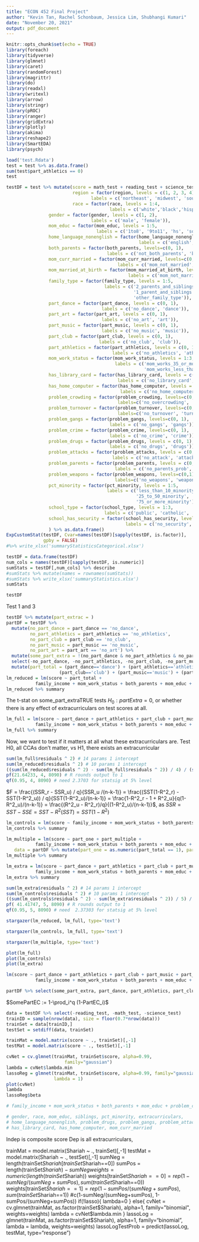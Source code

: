 ```yaml
---
title: "ECON 452 Final Project"
author: "Kevin Tan, Rachel Schonbaum, Jessica Lim, Shubhangi Kumari"
date: "November 20, 2021"
output: pdf_document
---
```


```r
knitr::opts_chunk$set(echo = TRUE)
library(foreach)
library(tidyverse)
library(glmnet)
library(caret)
library(randomForest)
library(magrittr)
library(do)
library(readxl)
library(writexl)
library(arrow)
library(stringr)
library(pROC)
library(ranger)
library(gridExtra)
library(plotly)
library(akima)
library(reshape2)
library(SmartEDA)
library(psych)
```


```r
load('test.Rdata')
test = test %>% as.data.frame()
sum(test$part_athletics == 0)
test
```

```r
testDF = test %>% mutate(score = math_test + reading_test + science_test,
                         region = factor(region, levels = c(1, 2, 3, 4), 
                                labels = c('northeast', 'midwest', 'south', 'west')), 
                         race = factor(race, levels = 1:4,
                                       labels = c('white','black','hispanic', 'other')),
                gender = factor(gender, levels = c(1, 2), 
                                labels = c('male', 'female')),
                mom_educ = factor(mom_educ, levels = 1:5, 
                                  labels = c('1to8', '9to11', 'hs', 'some_college', 'college_grad')),
                home_language_nonenglish = factor(home_language_nonenglish, levels=c(0, 1),
                                                  labels = c('english', 'nonenglish')),
                both_parents = factor(both_parents, levels=c(0, 1),
                                      labels = c('not_both_parents', 'both_parents')),
                mom_curr_married = factor(mom_curr_married, levels=c(0, 1),
                                          labels = c('mom_not_married', 'mom_married')),
                mom_married_at_birth = factor(mom_married_at_birth, levels = c(0, 1),
                                              labels = c('mom_not_married_at_birth', 'mom_married_at_birth')),
                family_type = factor(family_type, levels = 1:5,
                                     labels = c('2_parents_and_siblings', '2_parents_no_siblings', 
                                                '1_parent_and_siblings', '1_parent_no_siblings',
                                                'other_family_type')),
                part_dance = factor(part_dance, levels = c(0, 1),
                                    labels = c('no_dance', 'dance')),
                part_art = factor(part_art, levels = c(0, 1),
                                    labels = c('no_art', 'art')),
                part_music = factor(part_music, levels = c(0, 1),
                                    labels = c('no_music', 'music')),
                part_club = factor(part_club, levels = c(0, 1),
                                   labels = c('no_club', 'club')),
                part_athletics = factor(part_athletics, levels = c(0, 1),
                                        labels = c('no_athletics', 'athletics')),
                mom_work_status = factor(mom_work_status, levels = 1:3,
                                         labels = c('mom_works_35_or_more', 
                                                    'mom_works_less_than_35', 'mom_no_work')),
                has_library_card = factor(has_library_card, levels = c(0, 1),
                                          labels = c('no_library_card', 'library_card')),
                has_home_computer = factor(has_home_computer, levels = c(0, 1),
                                           labels = c('no_home_computer', 'home_computer')),
                problem_crowding = factor(problem_crowding, levels=c(0,1),
                                          labels=c('no_overcrowding', 'overcrowding')),
                problem_turnover = factor(problem_turnover, levels=c(0,1),
                                          labels=c('no_turnover', 'turnover')),
                problem_gangs = factor(problem_gangs, levels=c(0, 1),
                                       labels = c('no_gangs', 'gangs')),
                problem_crime = factor(problem_crime, levels=c(0, 1),
                                       labels = c('no_crime', 'crime')),
                problem_drugs = factor(problem_drugs, levels = c(0, 1),
                                       labels = c('no_drugs', 'drugs')),
                problem_attacks = factor(problem_attacks, levels = c(0, 1),
                                        labels = c('no_attack', 'attack')),
                problem_parents = factor(problem_parents, levels = c(0, 1),
                                         labels = c('no_parents_prob', 'parents_prob')),
                problem_weapons = factor(problem_weapons, levels=c(0,1),
                                         labels=c('no_weapons', 'weapons')),
                pct_minority = factor(pct_minority, levels = 1:5,
                                      labels = c('less_than_10_minority', '10_to_25_minority',
                                                 '25_to_50_minority', '50_to_75_minority',
                                                 '75_or_more_minority')),
                school_type = factor(school_type, levels = 1:3,
                                     labels = c('public', 'catholic', 'other_private')),
                school_has_security = factor(school_has_security, levels = c(0, 1),
                                             labels = c('no_security', 'security'))
                ) %>% as.data.frame()
ExpCustomStat(testDF, Cvar=names(testDF)[sapply(testDF, is.factor)], 
              gpby = FALSE)
#%>% write_xlsx('summaryStatisticsCategorical.xlsx')
```

```r
testDF = data.frame(testDF)
num_cols = names(testDF)[sapply(testDF, is.numeric)]
sumStats = testDF[,num_cols] %>% describe
#sumStats %>% mutate(names = rownames(sumStats))
#sumStats %>% write_xlsx('summaryStatistics.xlsx')
sumStats

```


```r
testDF
```




Test 1 and 3

```r
testDF %>% mutate(part_extrac = )
partDF = testDF %>% 
  mutate(no_part_dance = part_dance == 'no_dance',
         no_part_athletics = part_athletics == 'no_athletics', 
         no_part_club = part_club == 'no_club',
         no_part_music = part_music == 'no_music',
         no_part_art = part_art == 'no_art') %>%
  mutate(some_part_extra = !(no_part_dance & no_part_athletics & no_part_club & no_part_music & no_part_art)) %>% 
  select(-no_part_dance, -no_part_athletics, -no_part_club, -no_part_music, -no_part_art)  %>% 
  mutate(part_total = (part_dance=='dance') + (part_athletics=='athletics') + 
                    (part_club=='club') + (part_music=='music') + (part_art=='art'))
lm_reduced = lm(score ~ part_total + 
           family_income + mom_work_status + both_parents + mom_educ + problem_crime, data = partDF)
lm_reduced %>% summary
```

The t-stat on some_part_extraTRUE tests $H_0 : partExtra = 0$, or whether there is any effect of extracurriculars on test scores at all.

```r
lm_full = lm(score ~ part_dance + part_athletics + part_club + part_music + part_art + 
           family_income + mom_work_status + both_parents + mom_educ + problem_crime, data = partDF)
lm_full %>% summary

```

Now, we want to test if it matters at all what these extracurriculars are. Test H0, all CCAs don't matter, vs H1, there exists an extracurricular 

```r
sum(lm_full$residuals ^ 2) # 14 params 1 intercept
sum(lm_reduced$residuals ^ 2) # 10 params 1 intercept
((sum(lm_reduced$residuals ^ 2) - sum(lm_full$residuals ^ 2)) / 4) / (sum(lm_full$residuals ^ 2) / 8090)
pf(21.64233, 4, 8090) # R rounds output to 1
qf(0.95, 4, 8090) # need 2.3703 for statsig at 5% level
```

$F = \frac{(SSR_r - SSR_u) / q}{SSR_u /(n-k-1)} = \frac{(SST(1-R^2_r) - SST(1-R^2_u)) / q}{SST(1-R^2_u)/(n-k-1)} = \frac{1-R^2_r - 1 + R^2_u}{q(1-R^2_u)/(n-k-1)} = \frac{(R^2_u - R^2_r)/q}{(1-R^2_u)/(n-k-1)}$, as $SSR = SST-SSE = SST-R^2(SST) = SST(1-R^2)$

```r
lm_controls = lm(score ~ family_income + mom_work_status + both_parents + mom_educ + problem_crime, data = partDF)
lm_controls %>% summary
```

```r
lm_multiple = lm(score ~ part_one + part_multiple +
           family_income + mom_work_status + both_parents + mom_educ + problem_crime, 
   data = partDF %>% mutate(part_one = as.numeric(part_total == 1), part_multiple = as.numeric(part_total > 1))) 
lm_multiple %>% summary

```

```r
lm_extra = lm(score ~ part_dance + part_athletics + part_club + part_music + part_art + 
           family_income + mom_work_status + both_parents + mom_educ + problem_crime, data = partDF)
lm_extra %>% summary
```

```r
sum(lm_extra$residuals ^ 2) # 14 params 1 intercept
sum(lm_controls$residuals ^ 2) # 10 params 1 intercept
((sum(lm_controls$residuals ^ 2) - sum(lm_extra$residuals ^ 2)) / 5) / (sum(lm_extra$residuals ^ 2) / 8090) # 41.41747
pf( 41.41747, 5, 8090) # R rounds output to 1
qf(0.95, 5, 8090) # need  2.37303 for statsig at 5% level
```

```r
stargazer(lm_reduced, lm_full, type='text')
```


```r
stargazer(lm_controls, lm_full, type='text')
```


```r
stargazer(lm_multiple, type='text')

```


```r
plot(lm_full)
plot(lm_controls)
plot(lm_extra)
```



```r
lm(score ~ part_dance + part_athletics + part_club + part_music + part_art + 
           family_income + mom_work_status + both_parents + mom_educ + problem_crime, data = partDF) %>% summary()
```


```r
partDF %>% select(some_part_extra, part_dance, part_athletics, part_club, part_music, part_art) %>% mutate(part_dance = part_dance=='dance', part_athletics = part_athletics=='athletics', part_club = part_club=='club', part_music = part_music=='music', part_art = part_art=='art') %>% rankMatrix
```

$SomePartEC := 1-\prod_i^q (1-PartEC_i)$

```r
data = testDF %>% select(-reading_test, -math_test, -science_test)
trainID = sample(nrow(data), size = floor(0.7*nrow(data)))
trainSet = data[trainID,]
testSet = setdiff(data, trainSet)

trainMat = model.matrix(score ~ ., trainSet)[,-1]
testMat = model.matrix(score ~ ., testSet)[,-1]

cvNet = cv.glmnet(trainMat, trainSet$score, alpha=0.99, 
                      family="gaussian")
lambda = cvNet$lambda.min
lassoReg = glmnet(trainMat, trainSet$score, alpha=0.99, family="gaussian", 
                  lambda = 1)
plot(cvNet)
lambda
lassoReg$beta

# family_income + mom_work_status + both_parents + mom_educ + problem_crime

# gender, race, mom_educ, siblings, pct_minority, extracurriculars, 
# home_language_nonenglish, problem_drugs, problem_gangs, problem_attack,
# has_library_card, has_home_computer, mom_curr_married
```


Indep is composite score
Dep is all extracurriculars, 



trainMat = model.matrix(Shariah ~ ., trainSet)[,-1]
  testMat = model.matrix(Shariah ~ ., testSet)[,-1]
  sumNeg = length(trainSet$Shariah[trainSet$Shariah==0])
  sumPos = length(trainSet$Shariah) - sumNeg
  weights = numeric(length(trainSet$Shariah))
  weights[trainSet$Shariah==0] = rep(1-sumNeg/(sumNeg+sumPos), sum(trainSet$Shariah==0))
  weights[trainSet$Shariah==1] = rep(1-sumPos/(sumNeg+sumPos), sum(trainSet$Shariah==1))
  #c(1-sumNeg/(sumNeg+sumPos), 1-sumPos/(sumNeg+sumPos))
  if(!lasso){
    lambda=0
  }
  else{
    cvNet = cv.glmnet(trainMat, as.factor(trainSet$Shariah), alpha=1, 
                      family="binomial", weights=weights)
    lambda = cvNet$lambda.min
  }
  lassoLog = glmnet(trainMat, as.factor(trainSet$Shariah), alpha=1, family="binomial", 
                  lambda = lambda, weights=weights)
  lassoLogTestProb = predict(lassoLog, testMat, type="response")




